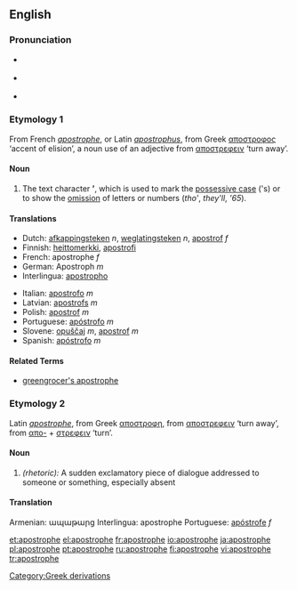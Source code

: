 {{was wotd|2007|February|13}}
==English==
{{wikipedia}}
===Pronunciation===
*{{italbrac|[[RP]]}} {{IPA|/əˈpɒstrəfi/}}
*{{italbrac|US}} {{IPA|/əˈpɑːstrəfi/}}
*{{audio|en-us-apostrophe.ogg|Audio (US)}}

===Etymology 1===
From French ''[[apostrophe#French|apostrophe]]'', or Latin ''[[apostrophus]]'', from Greek [[αποστροφος]] ‘accent of elision’, a noun use of an adjective from [[αποστρεφειν]] ‘turn away’.

====Noun====
{{en-noun}}

# {{context|orthography}} The text character '''’''', which is used to mark the [[possessive case]] ('s) or to show the [[omission]] of letters or numbers (''tho' '', ''they'll'', '' '65'').

====Translations====
{{top}}
*Dutch: [[afkappingsteken]] ''n'', [[weglatingsteken]] ''n'', [[apostrof]] ''f''
*Finnish: [[heittomerkki]], [[apostrofi]]
*French: apostrophe ''f''
*German: Apostroph ''m''
*Interlingua: [[apostropho]]
{{mid}}
*Italian: [[apostrofo]] ''m''
*Latvian: [[apostrofs]] ''m''
*Polish: [[apostrof]] ''m''
*Portuguese: [[apóstrofo]] ''m''
*Slovene: [[opuščaj]] ''m'', [[apostrof]] ''m''
*Spanish: [[apóstrofo]] ''m''
{{bottom}}

====Related Terms====
*[[greengrocer's apostrophe]]

{{punctuation}}

===Etymology 2===
Latin ''[[apostrophe#Latin|apostrophe]]'', from Greek [[αποστροφη]], from [[αποστρεφειν]] ‘turn away’, from [[απο-]] + [[στρεφειν]] ‘turn’.

====Noun====
{{en-noun}}

# ''(rhetoric):'' A sudden exclamatory piece of dialogue addressed to someone or something, especially absent

====Translation====
{{top}}
Armenian: ապաթարց
Interlingua: apostrophe
{{mid}}
Portuguese: [[apóstrofe]] ''f''
{{bottom}}

[[Category:Greek derivations]]

[[et:apostrophe]]
[[el:apostrophe]]
[[fr:apostrophe]]
[[io:apostrophe]]
[[ja:apostrophe]]
[[pl:apostrophe]]
[[pt:apostrophe]]
[[ru:apostrophe]]
[[fi:apostrophe]]
[[vi:apostrophe]]
[[tr:apostrophe]]